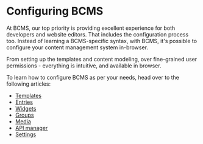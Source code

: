 # Configuring BCMS

At BCMS, our top priority is providing excellent experience for both developers and website editors.
That includes the configuration process too. Instead of learning a BCMS-specific syntax, with BCMS, it's possible to configure your content management system in-browser.

From setting up the templates and content modeling, over fine-grained user permissions - everything is intuitive, and available in browser.

To learn how to configure BCMS as per your needs, head over to the following articles:

- [Templates](/inside-bcms/templates)
- [Entries](/inside-bcms/entries)
- [Widgets](/inside-bcms/widgets)
- [Groups](/inside-bcms/groups)
- [Media](/inside-bcms/media)
- [API manager](/inside-bcms/api-keys)
- [Settings](/inside-bcms/settings)
